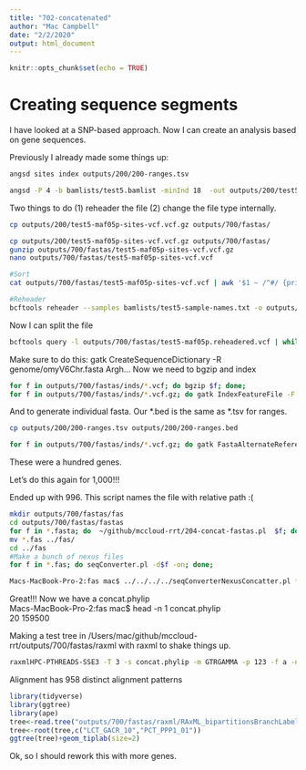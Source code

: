 ```yaml
---
title: "702-concatenated"
author: "Mac Campbell"
date: "2/2/2020"
output: html_document
---
```


```r
knitr::opts_chunk$set(echo = TRUE)
```

# Creating sequence segments
I have looked at a SNP-based approach. Now I can create an analysis based on gene sequences.

Previously I already made some things up:

```sh
angsd sites index outputs/200/200-ranges.tsv

angsd -P 4 -b bamlists/test5.bamlist -minInd 18  -out outputs/200/test5-maf05p-sites -minMaf 0.05 -minMapQ 30 -minQ 20 -GL 1 -doMajorMinor 1 -doMaf 1 -SNP_pval 1e-6 -doGeno 4 -doPost 1 -postCutoff 0.95 -sites outputs/200/200-ranges.tsv -doVcf 1 > outputs/200/202.05.out 2> outputs/200/202.05.err

```

Two things to do (1) reheader the file (2) change the file type internally.
```sh
cp outputs/200/test5-maf05p-sites-vcf.vcf.gz outputs/700/fastas/

cp outputs/200/test5-maf05p-sites-vcf.vcf.gz outputs/700/fastas/
gunzip outputs/700/fastas/test5-maf05p-sites-vcf.vcf.gz 
nano outputs/700/fastas/test5-maf05p-sites-vcf.vcf 

#Sort
cat outputs/700/fastas/test5-maf05p-sites-vcf.vcf | awk '$1 ~ /^#/ {print $0;next} {print $0 | "sort -k1,1 -k2,2n"}' > outputs/700/fastas/test5-maf05p-sites-sort.vcf 

#Reheader
bcftools reheader --samples bamlists/test5-sample-names.txt -o outputs/700/fastas/test5-maf05p.reheadered.vcf outputs/700/fastas/test5-maf05p-sites-sort.vcf

```

Now I can split the file
```sh
bcftools query -l outputs/700/fastas/test5-maf05p.reheadered.vcf | while read line; do vcf-subset outputs/700/fastas/test5-maf05p.reheadered.vcf --exclude-ref -c $line > outputs/700/fastas/inds/$line.vcf; done;
```



Make sure to do this: gatk CreateSequenceDictionary -R genome/omyV6Chr.fasta
Argh... Now we need to bgzip and index

```sh
for f in outputs/700/fastas/inds/*.vcf; do bgzip $f; done;
for f in outputs/700/fastas/inds/*.vcf.gz; do gatk IndexFeatureFile -F $f; done;
```

And to generate individual fasta. Our \*.bed is the same as \*.tsv for ranges.
```sh
cp outputs/200/200-ranges.tsv outputs/200/200-ranges.bed

for f in outputs/700/fastas/inds/*.vcf.gz; do gatk FastaAlternateReferenceMaker -R genome/omyV6Chr.fasta -O outputs/700/fastas/fastas/`basename $f .vcf.gz`.fasta -V $f --use-iupac-sample `basename $f .vcf.gz` -L outputs/200/200-ranges.bed; done; 

```

These were a hundred genes.

Let's do this again for 1,000!!!

Ended up with 996. This script names the file with relative path :(   

```sh
mkdir outputs/700/fastas/fas
cd outputs/700/fastas/fastas
for f in *.fasta; do  ~/github/mccloud-rrt/204-concat-fastas.pl  $f; done;
mv *.fas ../fas/
cd ../fas
#Make a bunch of nexus files
for f in *.fas; do seqConverter.pl -d$f -on; done;

Macs-MacBook-Pro-2:fas mac$ ../../../../seqConverterNexusConcatter.pl *.nex
```

Great!!! Now we have a concat.phylip   
Macs-MacBook-Pro-2:fas mac$ head -n 1 concat.phylip   
20	159500     

Making a test tree in /Users/mac/github/mccloud-rrt/outputs/700/fastas/raxml with raxml to shake things up. 
```sh
raxmlHPC-PTHREADS-SSE3 -T 3 -s concat.phylip -m GTRGAMMA -p 123 -f a -n bestTree1000 -x 10 -# 10
```

Alignment has 958 distinct alignment patterns

```r
library(tidyverse)
library(ggtree)
library(ape)
tree<-read.tree("outputs/700/fastas/raxml/RAxML_bipartitionsBranchLabels.bestTree1000")
tree<-root(tree,c("LCT_GACR_10","PCT_PPP1_01"))
ggtree(tree)+geom_tiplab(size=2)
```

Ok, so I should rework this with more genes.
